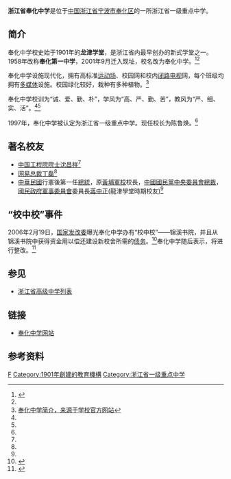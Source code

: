 {{Infobox school
| name        = 浙江省奉化中学
| other_name  = 
| image       = 奉化中学大门 - panoramio.jpg
| logo        =
| motto       = 校训：诚、爱、勤、朴<br />学风：高、严、勤、苦<br />教风：严、细、实、活
| established = 1901年
| type        = [[高级中学|高级中学]]
| religion    = 
| affiliation = 
| district    = 
| grades      =3 
| president   = 
| principal   = 陈鲁焕
| vice_principal =陈琴、励箭生
| dean        = 
| college     = 
| house       = 
| sc          =
| cs          =
| faculty     = 178人<sup>（2009年）</sup>
| staff       = 
| students    = 
| athletics   = 
| conference  = 
| area       =占地面积133200m<sup>2</sup><br />建筑面积59000m<sup>2</sup>
| colors      = 
| mascot      = 
| magazine    = 
| free_label  = 
| free_text   = 
| free_label2 = 
| free_text2  =  | free_label3 = 
| free_text3  = 
| address     = [[浙江省|浙江省]][[宁波市|宁波市]][[奉化区|奉化区]]桃源路285号
| tel         = 
| fax         = 
| mail        = 
| website     = http://www.fhschool.net/
}}
'''浙江省奉化中学'''是位于[[中国|中国]][[浙江省|浙江省]][[宁波市|宁波市]][[奉化区|奉化区]]的一所浙江省一级重点中学。

== 简介 ==
奉化中学校史始于1901年的'''龙津学堂'''，是浙江省内最早创办的新式学堂之一。1958年改称'''奉化第一中学'''，2001年9月迁入现址，校名改为奉化中学。<ref name="Intro">{{Cite web |url=http://www.fh.gov.cn/007/006/001/190283.html |title=奉化中学介绍，来源于奉化市政府网站 |access-date=2010-03-16 |archive-date=2011-11-10 |archive-url=https://web.archive.org/web/20111110112247/http://www.fh.gov.cn/007/006/001/190283.html |dead-url=no }}</ref><ref name="Scandal" />

奉化中学设施现代化，拥有高标准[[运动场|运动场]]、校园网和校内[[闭路电视|闭路电视]]网，每个班级均拥有[[多媒体|多媒体]]设施。校园绿化较好，栽种有多种植物。<ref name="Intro2">[http://www.fhschool.net/Article/ShowArticle.asp?ArticleID=18 奉化中学简介，来源于学校官方网站]{{dead link|date=2017年12月 |bot=InternetArchiveBot |fix-attempted=yes }}</ref>

奉化中学校训为“诚、爱、勤、朴”，学风为“高、严、勤、苦”，教风为“严、细、实、活”。<ref name="Intro" /><ref name="Intro2" />

1997年，奉化中学被认定为浙江省一级重点中学。现任校长为陈鲁焕。<ref name="Intro2" />

== 著名校友 ==
*[[中国工程院院士|中国工程院院士]][[沈昌祥|沈昌祥]]<ref name="Scandal" />
*[[网易|网易]][[总裁|总裁]][[丁磊|丁磊]]<ref name="Scandal" />
*[[中華民國|中華民國]]行憲後第一任[[總統|總統]]，原[[黃埔軍校|黃埔軍校]]校長，[[中國國民黨中央委員會|中國國民黨中央委員會]][[總裁|總裁]]，[[國民政府軍事委員會|國民政府軍事委員會]]委員長[[蔣中正|蔣中正]](龍津學堂時期校友)<ref name="Scandal" />

== “校中校”事件 ==
2006年2月19日，[[中华人民共和国国家发展和改革委员会|国家发改委]]曝光奉化中学办有“校中校”——锦溪书院，并且从锦溪书院中获得资金用以偿还建设新校舍所需的[[债务|债务]]。<ref name="Scandal">{{Cite web |url=http://www.zj.xinhuanet.com/newscenter/2006-02/21/content_6285627.htm |title=公办学校设校中校，奉化中学被国家发改委点名，新华社浙江分社2006年2月21日报道 |access-date=2010年3月16日 |archive-date=2014年12月20日 |archive-url=https://web.archive.org/web/20141220133707/http://www.zj.xinhuanet.com/newscenter/2006-02/21/content_6285627.htm |dead-url=yes }}</ref>奉化中学随后表示，将进行整改。<ref>{{Cite web |url=http://www.zj.xinhuanet.com/newscenter/2006-02/23/content_6310953.htm |title=奉化中学表示接受批评尽快整改 |access-date=2010-03-16 |archive-date=2007-08-15 |archive-url=https://web.archive.org/web/20070815171729/http://www.zj.xinhuanet.com/newscenter/2006-02/23/content_6310953.htm |dead-url=yes }}</ref>

==参见==
*[[浙江省高级中学列表|浙江省高级中学列表]]

==链接==
*[http://www.fhschool.net/ 奉化中学网站] {{Wayback|url=http://www.fhschool.net/ |date=20170516015849 }}

==参考资料==
{{reflist}}

[[Category:宁波中等学校|F]]
[[Category:1901年創建的教育機構|Category:1901年創建的教育機構]]
[[Category:浙江省一级重点中学|Category:浙江省一级重点中学]]